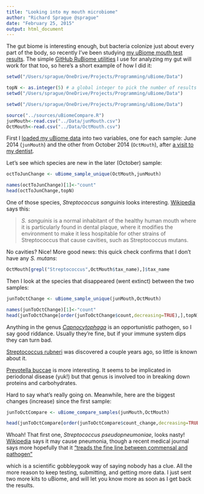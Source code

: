 ```yaml
---
title: "Looking into my mouth microbiome"
author: "Richard Sprague @sprague"
date: "February 25, 2015"
output: html_document
---
```


The gut biome is interesting enough, but bacteria colonize just about every part of the body, so recently I've been studying [my uBiome mouth test results](http://blog.richardsprague.com/2014/10/whats-in-my-microbiome.html). The simple [GitHub RuBiome utilities](https://github.com/richardsprague/uBiome) I use for analyzing my gut will work for that too, so here's a short example of how I did it:

```r

setwd("/Users/sprague/OneDrive/Projects/Programming/uBiome/Data")

topN <- as.integer(5) # a global integer to pick the number of results I'll display
setwd("/Users/sprague/OneDrive/Projects/Programming/uBiome/Data")

setwd("/Users/sprague/OneDrive/Projects/Programming/uBiome/Data")

source("../sources/uBiomeCompare.R")
junMouth<-read.csv("../Data/junMouth.csv")
OctMouth<-read.csv("../Data/OctMouth.csv")

```

First I [loaded my uBiome data](http://blog.richardsprague.com/2015/01/how-to-analyze-ubiome-sample-in-excel.html) into two variables, one for each sample: June 2014 (```junMouth```) and the other from October 2014 (```OctMouth```), after [a visit to my dentist](http://blog.richardsprague.com/2014/10/why-review-dentists.html).

Let's see which species are new in the later (October) sample:


```r
octToJunChange <- uBiome_sample_unique(OctMouth,junMouth)
```
```r
names(octToJunChange)[1]<-"count"
head(octToJunChange,topN)
```

One of those species, *Streptococcus sanguinis* looks interesting. [Wikipedia](https://en.wikipedia.org/wiki/Streptococcus_sanguinis) says this:

>*S. sanguinis* is a normal inhabitant of the healthy human mouth where it is particularly found in dental plaque, where it modifies the environment to make it less hospitable for other strains of Streptococcus that cause cavities, such as Streptococcus mutans.

No cavities? Nice! More good news: this quick check confirms that I don't have any *S. mutans*:
```r
OctMouth[grepl("Streptococcus",OctMouth$tax_name),]$tax_name
```

Then I look at the species that disappeared (went extinct) between the two samples:
```r
junToOctChange <- uBiome_sample_unique(junMouth,OctMouth)
```
```r
names(junToOctChange)[1]<-"count"
head(junToOctChange[order(junToOctChange$count,decreasing=TRUE),],topN)
```
Anything in the genus [*Capnocytophaga*](https://en.wikipedia.org/wiki/Capnocytophaga) is an opportunistic pathogen, so I say good riddance. Usually they're fine, but if your immune system dips they can turn bad.

[Streptococcus rubneri](http://www.ncbi.nlm.nih.gov/pubmed/23749274) was discovered a couple years ago, so little is known about it.

[Prevotella buccae](https://microbewiki.kenyon.edu/index.php/Prevotella) is more interesting. It seems to be implicated in periodonal disease (yuk!) but that genus is involved too in breaking down proteins and carbohydrates.

Hard to say what's really going on.  Meanwhile, here are the biggest changes (increase) since the first sample:
```r
junToOctCompare <- uBiome_compare_samples(junMouth,OctMouth)
```
```r

head(junToOctCompare[order(junToOctCompare$count_change,decreasing=TRUE),],topN)
```
Whoah! That first one, *Streptococcus pseudopneumoniae*, looks nasty! [Wikipedia](https://en.wikipedia.org/wiki/Streptococcus_pseudopneumoniae) says it may cause pneumonia, though a recent medical journal says more hopefully that it ["treads the fine line between commensal and pathogen"](http://www.cmnewsletter.com/article/S0196-4399(14)00027-0/abstract?cc=y)

which is a scientific gobbleygook way of saying nobody has a clue. All the more reason to keep testing, submitting, and getting more data.  I just sent two more kits to uBiome, and will let you know more as soon as I get back the results.
